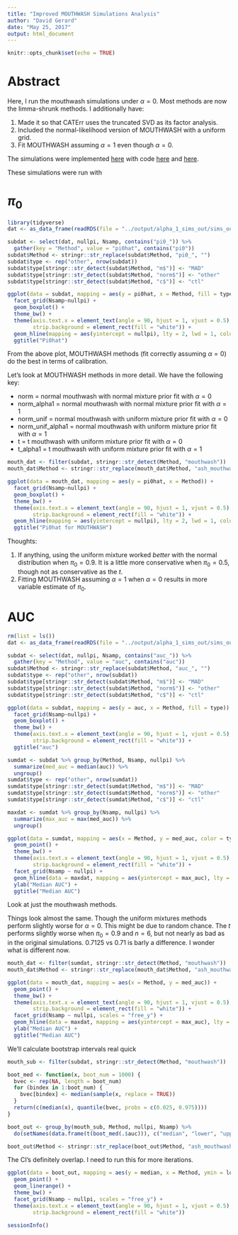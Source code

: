 ```yaml
---
title: "Improved MOUTHWASH Simulations Analysis"
author: "David Gerard"
date: "May 25, 2017"
output: html_document
---
```


```r
knitr::opts_chunk$set(echo = TRUE)
```

# Abstract

Here, I run the mouthwash simulations under $\alpha = 0$. Most methods are now the limma-shrunk methods. I additionally have:

1. Made it so that CATErr uses the truncated SVD as its factor analysis.
2. Included the normal-likelihood version of MOUTHWASH with a uniform grid.
3. Fit MOUTHWASH assuming $\alpha = 1$ even though $\alpha = 0$.

The simulations were implemented [here](https://github.com/dcgerard/ruvb_plus_ash/blob/master/code/mouthwash_sims_alphais0.R) with code [here](https://github.com/dcgerard/ruvb_plus_ash/blob/master/code/non_nc_methods.R) and [here](https://github.com/dcgerard/ruvb_sims/blob/nc_var/Code/nc_adjustment_methods.R).

These simulations were run with 

# $\pi_0$
```r
library(tidyverse)
dat <- as_data_frame(readRDS(file = "../output/alpha_1_sims_out/sims_out_alpha0.RDS"))

subdat <- select(dat, nullpi, Nsamp, contains("pi0_")) %>%
  gather(key = "Method", value = "pi0hat", contains("pi0"))
subdat$Method <- stringr::str_replace(subdat$Method, "pi0_", "")
subdat$type <- rep("other", nrow(subdat))
subdat$type[stringr::str_detect(subdat$Method, "m$")] <- "MAD"
subdat$type[stringr::str_detect(subdat$Method, "norm$")] <- "other"
subdat$type[stringr::str_detect(subdat$Method, "c$")] <- "ctl"

ggplot(data = subdat, mapping = aes(y = pi0hat, x = Method, fill = type)) +
  facet_grid(Nsamp~nullpi) +
  geom_boxplot() +
  theme_bw() +
  theme(axis.text.x = element_text(angle = 90, hjust = 1, vjust = 0.5),
        strip.background = element_rect(fill = "white")) +
  geom_hline(mapping = aes(yintercept = nullpi), lty = 2, lwd = 1, color = "gray50") +
  ggtitle("Pi0hat")
```

From the above plot, MOUTHWASH methods (fit correctly assuming $\alpha = 0$) do the best in terms of calibration.

Let's look at MOUTHWASH methods in more detail. We have the following key:

- norm = normal mouthwash with normal mixture prior fit with $\alpha = 0$
- norm_alpha1 = normal mouthwash with normal mixture prior fit with $\alpha = 1$
- norm_unif = normal mouthwash with uniform mixture prior fit with $\alpha = 0$
- norm_unif_alpha1 = normal mouthwash with uniform mixture prior fit with $\alpha = 1$
- t = t mouthwash with uniform mixture prior fit with $\alpha = 0$
- t_alpha1 = t mouthwash with uniform mixture prior fit with $\alpha = 1$

```r
mouth_dat <- filter(subdat, stringr::str_detect(Method, "mouthwash"))
mouth_dat$Method <- stringr::str_replace(mouth_dat$Method, "ash_mouthwash_", "")

ggplot(data = mouth_dat, mapping = aes(y = pi0hat, x = Method)) +
  facet_grid(Nsamp~nullpi) +
  geom_boxplot() +
  theme_bw() +
  theme(axis.text.x = element_text(angle = 90, hjust = 1, vjust = 0.5),
        strip.background = element_rect(fill = "white")) +
  geom_hline(mapping = aes(yintercept = nullpi), lty = 2, lwd = 1, color = "gray50") +
  ggtitle("Pi0hat for MOUTHWASH")

```

Thoughts:

1. If anything, using the uniform mixture worked *better* with the normal distribution when $\pi_0 = 0.9$. It is a little more conservative when $\pi_0 = 0.5$, though not as conservative as the $t$.
2. Fitting MOUTHWASH assuming $\alpha = 1$ when $\alpha = 0$ results in more variable estimate of $\pi_0$.


# AUC

```r
rm(list = ls())
dat <- as_data_frame(readRDS(file = "../output/alpha_1_sims_out/sims_out_alpha0.RDS"))

subdat <- select(dat, nullpi, Nsamp, contains("auc_")) %>%
  gather(key = "Method", value = "auc", contains("auc"))
subdat$Method <- stringr::str_replace(subdat$Method, "auc_", "")
subdat$type <- rep("other", nrow(subdat))
subdat$type[stringr::str_detect(subdat$Method, "m$")] <- "MAD"
subdat$type[stringr::str_detect(subdat$Method, "norm$")] <- "other"
subdat$type[stringr::str_detect(subdat$Method, "c$")] <- "ctl"

ggplot(data = subdat, mapping = aes(y = auc, x = Method, fill = type)) +
  facet_grid(Nsamp~nullpi) +
  geom_boxplot() +
  theme_bw() +
  theme(axis.text.x = element_text(angle = 90, hjust = 1, vjust = 0.5),
        strip.background = element_rect(fill = "white")) +
  ggtitle("auc")
```

```r
sumdat <- subdat %>% group_by(Method, Nsamp, nullpi) %>%
  summarize(med_auc = median(auc)) %>%
  ungroup()
sumdat$type <- rep("other", nrow(sumdat))
sumdat$type[stringr::str_detect(sumdat$Method, "m$")] <- "MAD"
sumdat$type[stringr::str_detect(sumdat$Method, "norm$")] <- "other"
sumdat$type[stringr::str_detect(sumdat$Method, "c$")] <- "ctl"

maxdat <- sumdat %>% group_by(Nsamp, nullpi) %>%
  summarize(max_auc = max(med_auc)) %>%
  ungroup()

ggplot(data = sumdat, mapping = aes(x = Method, y = med_auc, color = type)) +
  geom_point() +
  theme_bw() +
  theme(axis.text.x = element_text(angle = 90, hjust = 1, vjust = 0.5),
        strip.background = element_rect(fill = "white")) +
  facet_grid(Nsamp ~ nullpi) +
  geom_hline(data = maxdat, mapping = aes(yintercept = max_auc), lty = 2) +
  ylab("Median AUC") +
  ggtitle("Median AUC")

```


Look at just the mouthwash methods.

Things look almost the same. Though the uniform mixtures methods perform slightly worse for $\alpha = 0$. This might be due to random chance. The $t$ performs slightly worse when $\pi_0 = 0.9$ and $n = 6$, but not nearly as bad as in the original simulations. 0.7125 vs 0.71 is barly a difference. I wonder what is different now.
```r
mouth_dat <- filter(sumdat, stringr::str_detect(Method, "mouthwash"))
mouth_dat$Method <- stringr::str_replace(mouth_dat$Method, "ash_mouthwash_", "")

ggplot(data = mouth_dat, mapping = aes(x = Method, y = med_auc)) +
  geom_point() +
  theme_bw() +
  theme(axis.text.x = element_text(angle = 90, hjust = 1, vjust = 0.5),
        strip.background = element_rect(fill = "white")) +
  facet_grid(Nsamp ~ nullpi, scales = "free_y") +
  geom_hline(data = maxdat, mapping = aes(yintercept = max_auc), lty = 2) +
  ylab("Median AUC") +
  ggtitle("Median AUC")
```

We'll calculate bootstrap intervals real quick

```r
mouth_sub <- filter(subdat, stringr::str_detect(Method, "mouthwash"))

boot_med <- function(x, boot_num = 1000) {
  bvec <- rep(NA, length = boot_num)
  for (bindex in 1:boot_num) {
    bvec[bindex] <- median(sample(x, replace = TRUE))
  }
  return(c(median(x), quantile(bvec, probs = c(0.025, 0.975))))
}

boot_out <- group_by(mouth_sub, Method, nullpi, Nsamp) %>%
  do(setNames(data.frame(t(boot_med(.$auc))), c("median", "lower", "upper")))

boot_out$Method <- stringr::str_replace(boot_out$Method, "ash_mouthwash_", "")
```


The CI's definitely overlap. I need to run this for more iterations.

```r
ggplot(data = boot_out, mapping = aes(y = median, x = Method, ymin = lower, ymax = upper)) +
  geom_point() +
  geom_linerange() +
  theme_bw() +
  facet_grid(Nsamp ~ nullpi, scales = "free_y") +
  theme(axis.text.x = element_text(angle = 90, hjust = 1, vjust = 0.5), 
        strip.background = element_rect(fill = "white"))
```

```r
sessionInfo()
```
